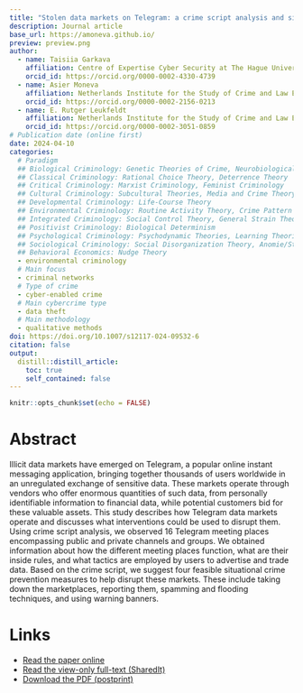 ```yaml
---
title: "Stolen data markets on Telegram: a crime script analysis and situational crime prevention measures"
description: Journal article
base_url: https://amoneva.github.io/
preview: preview.png
author:
  - name: Taisiia Garkava
    affiliation: Centre of Expertise Cyber Security at The Hague University of Applied Sciences
    orcid_id: https://orcid.org/0000-0002-4330-4739
  - name: Asier Moneva
    affiliation: Netherlands Institute for the Study of Crime and Law Enforcement (NSCR) & Centre of Expertise Cyber Security at The Hague University of Applied Sciences
    orcid_id: https://orcid.org/0000-0002-2156-0213
  - name: E. Rutger Leukfeldt
    affiliation: Netherlands Institute for the Study of Crime and Law Enforcement (NSCR) & Centre of Expertise Cyber Security at The Hague University of Applied Sciences & Institute of Security and Global Affairs and Institute of Criminal Law and Criminology at Leiden University
    orcid_id: https://orcid.org/0000-0002-3051-0859
# Publication date (online first)
date: 2024-04-10
categories:
  # Paradigm
  ## Biological Criminology: Genetic Theories of Crime, Neurobiological Theories
  ## Classical Criminology: Rational Choice Theory, Deterrence Theory
  ## Critical Criminology: Marxist Criminology, Feminist Criminology
  ## Cultural Criminology: Subcultural Theories, Media and Crime Theory
  ## Developmental Criminology: Life-Course Theory
  ## Environmental Criminology: Routine Activity Theory, Crime Pattern Theory, Situational Crime Prevention
  ## Integrated Criminology: Social Control Theory, General Strain Theory
  ## Positivist Criminology: Biological Determinism
  ## Psychological Criminology: Psychodynamic Theories, Learning Theories, Criminal Expertise Paradigm
  ## Sociological Criminology: Social Disorganization Theory, Anomie/Strain Theory, Social Learning Theories
  ## Behavioral Economics: Nudge Theory
  - environmental criminology
  # Main focus
  - criminal networks
  # Type of crime
  - cyber-enabled crime
  # Main cybercrime type
  - data theft
  # Main methodology
  - qualitative methods
doi: https://doi.org/10.1007/s12117-024-09532-6
citation: false
output:
  distill::distill_article:
    toc: true
    self_contained: false
---
```


```r
knitr::opts_chunk$set(echo = FALSE)
```

# Abstract

Illicit data markets have emerged on Telegram, a popular online instant messaging application, bringing together thousands of users worldwide in an unregulated exchange of sensitive data. These markets operate through vendors who offer enormous quantities of such data, from personally identifiable information to financial data, while potential customers bid for these valuable assets. This study describes how Telegram data markets operate and discusses what interventions could be used to disrupt them. Using crime script analysis, we observed 16 Telegram meeting places encompassing public and private channels and groups. We obtained information about how the different meeting places function, what are their inside rules, and what tactics are employed by users to advertise and trade data. Based on the crime script, we suggest four feasible situational crime prevention measures to help disrupt these markets. These include taking down the marketplaces, reporting them, spamming and flooding techniques, and using warning banners.

# Links

-   [Read the paper online](https://link.springer.com/article/10.1007/s12117-024-09532-6)
-   [Read the view-only full-text (SharedIt)](https://rdcu.be/dEpi3)
-   [Download the PDF (postprint)](garkava_2024_stolen-data-markets-on-telegram.pdf)
